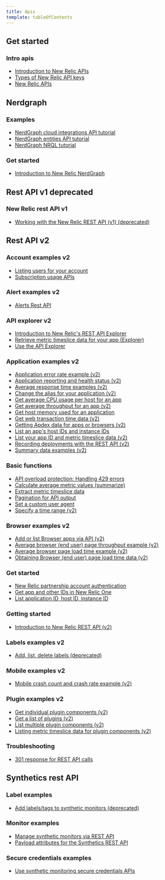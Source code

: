```yaml
---
title: Apis
template: tableOfContents
---
```


## Get started

### Intro apis

* [Introduction to New Relic APIs](/docs/apis/get-started/intro-apis/introduction-new-relic-apis)
* [Types of New Relic API keys](/docs/apis/get-started/intro-apis/types-new-relic-api-keys)
* [New Relic APIs](/docs/apis)

## Nerdgraph

### Examples

* [NerdGraph cloud integrations API tutorial](/docs/apis/nerdgraph/examples/nerdgraph-cloud-integrations-api-tutorial)
* [NerdGraph entities API tutorial](/docs/apis/nerdgraph/examples/nerdgraph-entities-api-tutorial)
* [NerdGraph NRQL tutorial](/docs/apis/nerdgraph/examples/nerdgraph-nrql-tutorial)

### Get started

* [Introduction to New Relic NerdGraph](/docs/apis/nerdgraph/get-started/introduction-new-relic-nerdgraph)

## Rest API v1 deprecated

### New Relic rest API v1

* [Working with the New Relic REST API (v1) (deprecated)](/docs/apis/rest-api-v1-deprecated/new-relic-rest-api-v1/working-new-relic-rest-api-v1-deprecated)

## Rest API v2

### Account examples v2

* [Listing users for your account](/docs/apis/rest-api-v2/account-examples-v2/listing-users-your-account)
* [Subscription usage APIs](/docs/apis/rest-api-v2/account-examples-v2/subscription-usage-apis)

### Alert examples v2

* [Alerts Rest API](/docs/apis/rest-api-v2/alert-examples-v2/rest-api-calls-new-relic-alerts)

### API explorer v2

* [Introduction to New Relic's REST API Explorer](/docs/apis/rest-api-v2/api-explorer-v2/introduction-new-relics-rest-api-explorer)
* [Retrieve metric timeslice data for your app (Explorer)](/docs/apis/rest-api-v2/api-explorer-v2/retrieve-metric-timeslice-data-your-app-explorer)
* [Use the API Explorer](/docs/apis/rest-api-v2/api-explorer-v2/use-api-explorer)

### Application examples v2

* [Application error rate example (v2)](/docs/apis/rest-api-v2/application-examples-v2/application-error-rate-example-v2)
* [Application reporting and health status (v2)](/docs/apis/rest-api-v2/application-examples-v2/application-reporting-health-status-v2)
* [Average response time examples (v2)](/docs/apis/rest-api-v2/application-examples-v2/average-response-time-examples-v2)
* [Change the alias for your application (v2)](/docs/apis/rest-api-v2/application-examples-v2/change-alias-your-application-v2)
* [Get average CPU usage per host for an app](/docs/apis/rest-api-v2/application-examples-v2/get-average-cpu-usage-host-app)
* [Get average throughput for an app (v2)](/docs/apis/rest-api-v2/application-examples-v2/get-average-throughput-app-v2)
* [Get host memory used for an application](/docs/apis/rest-api-v2/application-examples-v2/get-host-memory-used-application)
* [Get web transaction time data (v2)](/docs/apis/rest-api-v2/application-examples-v2/get-web-transaction-time-data-v2)
* [Getting Apdex data for apps or browsers (v2)](/docs/apis/rest-api-v2/application-examples-v2/getting-apdex-data-apps-or-browsers-v2)
* [List an app's host IDs and instance IDs](/docs/apis/rest-api-v2/application-examples-v2/list-apps-host-ids-instance-ids)
* [List your app ID and metric timeslice data (v2)](/docs/apis/rest-api-v2/application-examples-v2/list-your-app-id-metric-timeslice-data-v2)
* [Recording deployments with the REST API (v2)](/docs/apis/rest-api-v2/application-examples-v2/recording-deployments-rest-api-v2)
* [Summary data examples (v2)](/docs/apis/rest-api-v2/application-examples-v2/summary-data-examples-v2)

### Basic functions

* [API overload protection: Handling 429 errors](/docs/apis/rest-api-v2/basic-functions/api-overload-protection-handling-429-errors)
* [Calculate average metric values (summarize)](/docs/apis/rest-api-v2/basic-functions/calculate-average-metric-values-summarize)
* [Extract metric timeslice data](/docs/apis/rest-api-v2/basic-functions/extract-metric-timeslice-data)
* [Pagination for API output](/docs/apis/rest-api-v2/basic-functions/pagination-api-output)
* [Set a custom user agent](/docs/apis/rest-api-v2/basic-functions/set-custom-user-agent)
* [Specify a time range (v2)](/docs/apis/rest-api-v2/basic-functions/specify-time-range-v2)

### Browser examples v2

* [Add or list Browser apps via API (v2)](/docs/apis/rest-api-v2/browser-examples-v2/add-or-list-browser-apps-api-v2)
* [Average browser (end user) page throughput example (v2)](/docs/apis/rest-api-v2/browser-examples-v2/average-browser-end-user-page-throughput-example-v2)
* [Average browser page load time example (v2)](/docs/apis/rest-api-v2/browser-examples-v2/average-browser-page-load-time-example-v2)
* [Obtaining Browser (end user) page load time data (v2)](/docs/apis/rest-api-v2/browser-examples-v2/obtaining-browser-end-user-page-load-time-data-v2)

### Get started

* [New Relic partnership account authentication](/docs/apis/rest-api-v2/get-started/admin-users-api-key-partnerships)
* [Get app and other IDs in New Relic One](/docs/apis/rest-api-v2/get-started/get-app-other-ids-new-relic-one)
* [List application ID, host ID, instance ID](/docs/apis/rest-api-v2/get-started/list-application-id-host-id-instance-id)

### Getting started

* [Introduction to New Relic REST API (v2)](/docs/apis/rest-api-v2/getting-started/introduction-new-relic-rest-api-v2)

### Labels examples v2

* [Add, list, delete labels (deprecated)](/docs/apis/rest-api-v2/labels-examples-v2/create-labels-apps-v2)

### Mobile examples v2

* [Mobile crash count and crash rate example (v2)](/docs/apis/rest-api-v2/mobile-examples-v2/mobile-crash-count-crash-rate-example-v2)

### Plugin examples v2

* [Get individual plugin components (v2)](/docs/apis/rest-api-v2/plugin-examples-v2/get-individual-plugin-components-v2)
* [Get a list of plugins (v2)](/docs/apis/rest-api-v2/plugin-examples-v2/get-list-plugins-v2)
* [List multiple plugin components (v2)](/docs/apis/rest-api-v2/plugin-examples-v2/list-multiple-plugin-components-v2)
* [Listing metric timeslice data for plugin components (v2)](/docs/apis/rest-api-v2/plugin-examples-v2/listing-metrics-plugin-components-v2)

### Troubleshooting

* [301 response for REST API calls](/docs/apis/rest-api-v2/troubleshooting/301-response-rest-api-calls)

## Synthetics rest API

### Label examples

* [Add labels/tags to synthetic monitors (deprecated)](/docs/apis/synthetics-rest-api/label-examples/use-synthetics-label-apis)

### Monitor examples

* [Manage synthetic monitors via REST API](/docs/apis/synthetics-rest-api/monitor-examples/manage-synthetics-monitors-rest-api)
* [Payload attributes for the Synthetics REST API](/docs/apis/synthetics-rest-api/monitor-examples/payload-attributes-synthetics-rest-api)

### Secure credentials examples

* [Use synthetic monitoring secure credentials APIs](/docs/apis/synthetics-rest-api/secure-credentials-examples/use-synthetics-secure-credentials-apis)
